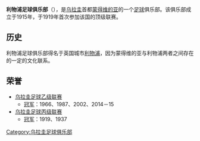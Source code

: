 {{Infobox Football club
| clubname   = 蒙特維多利物浦
| image      =
| fullname   = 利物浦足球俱乐部
| nickname   = Negriazules 
| founded    = 1915年
| city       = [[蒙特維多|蒙特維多]]
| ground     = [[Estadio_Belvedere|Estadio Belvedere]]
| capacity   = 10,000 
| chairman   = José Luis Palma 
| manager    = Eduardo Favaro
| mgrtitle   = 主教練
| league     = [[烏拉圭足球甲級聯賽|烏拉圭足球甲級聯賽]]
| season     = 2019
| position   = 烏拉甲，第 5 位
| pattern_la1=|pattern_b1=_blackstripes|pattern_ra1=
| leftarm1=000080|body1=000080|rightarm1=000080|shorts1=000000|socks1=000000
| pattern_la2=|pattern_b2=|pattern_ra2=
| leftarm2=d72525|body2=d72525|rightarm2=d72525|shorts2=d72525|socks2=d72525
| pattern_la3=|pattern_b3=_blue_white_&_blackhorizontal|pattern_ra3=|leftarm3=000000
| body3=ffffff|rightarm3=000000|shorts3=ffffff|socks3=ffffff
}}
'''利物浦足球俱乐部'''（{{lang-es|Liverpool Fútbol Club}}），是[[乌拉圭|乌拉圭]]首都[[蒙得维的亚|蒙得维的亚]]的一个[[足球|足球]]俱乐部。该俱乐部成立于1915年，于1919年首次参加该国的顶级联赛。

== 历史 ==
利物浦足球俱乐部得名于英国城市[[利物浦|利物浦]]，因为蒙得维的亚与利物浦两者之间存在的一定的文化联系。

== 荣誉 ==
* [[乌拉圭足球乙级联赛|乌拉圭足球乙级联赛]]
**[[冠军|冠军]]：1966、1987、2002、2014－15
* [[乌拉圭足球丙级联赛|乌拉圭足球丙级联赛]]
**[[冠军|冠军]]：1919、1937


[[Category:乌拉圭足球俱乐部|Category:乌拉圭足球俱乐部]]